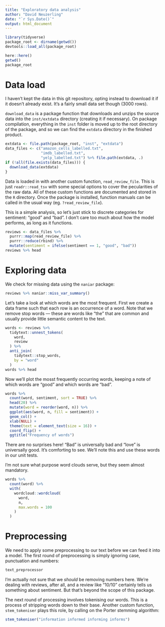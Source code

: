 ```yaml
---
title: "Exploratory data analysis"
author: "David Neuzerling"
date: "`r Sys.Date()`"
output: html_document
---
```


```r
library(tidyverse)
package_root <- dirname(getwd())
devtools::load_all(package_root)
```

```r
here::here()
getwd()
package_root
```

# Data load

I haven't kept the data in this git repository, opting instead to download it if it doesn't already exist. It's a fairly small data set though (3000 rows).

`download_data` is a package function that downloads and unzips the source data into the `inst/extdata` directory (creating it if necessary). On package compilation, everything in the `inst` folder is moved up to the root directory of the package, and so we can find the `extdata` directory in the finished product.

```r
extdata <- file.path(package_root, "inst", "extdata")
data_files <- c("amazon_cells_labelled.txt",
                "imdb_labelled.txt",
                "yelp_labelled.txt") %>% file.path(extdata, .)
if (!all(file.exists(data_files))) {
  download_data(extdata)
}
```

Data is loaded in with another custom function, `read_review_file`. This is just `readr::read_tsv` with some special options to cover the pecularities of the raw data. All of these custom functions are documented and stored in the `R` directory. Once the package is installed, function manuals can be called in the usual way (eg. `?read_review_file`).

This is a simple analysis, so let's just stick to discrete categories for sentiment: "good" and "bad". I don't care too much about how the model performs, as long as it functions.

```r
reviews <- data_files %>% 
  purrr::map(read_review_file) %>%
  purrr::reduce(rbind) %>% 
  mutate(sentiment = ifelse(sentiment == 1, "good", "bad"))
reviews %>% head
```

# Exploring data

We check for missing data using the `naniar` package:

```r
reviews %>% naniar::miss_var_summary()
```

Let's take a look at which words are the most frequent. First we create a data frame such that each row is an occurrence of a word. Note that we remove stop words --- these are words like "the" that are common and usually provide little semantic content to the text.

```r
words <- reviews %>% 
  tidytext::unnest_tokens(
    word, 
    review
  ) %>% 
  anti_join(
    tidytext::stop_words, 
    by = "word"
  )
words %>% head
```

Now we'll plot the mosst frequently occurring words, keeping a note of which words are "good" and which words are "bad".

```r
words %>%
  count(word, sentiment, sort = TRUE) %>%
  head(20) %>%
  mutate(word = reorder(word, n)) %>%
  ggplot(aes(word, n, fill = sentiment)) +
  geom_col() +
  xlab(NULL) +
  theme(text = element_text(size = 16)) +
  coord_flip() +
  ggtitle("Frequency of words")
```

There are no surprises here! "Bad" is universally bad and "love" is universally good. It's comforting to see. We'll note this and use these words in our unit tests.

I'm not sure what purpose word clouds serve, but they seem almost mandatory.

```r
words %>%
  count(word) %>%
  with(
    wordcloud::wordcloud(
      word, 
      n, 
      max.words = 100
    )
  )
```


# Preprocessing

We need to apply some preprocessing to our text before we can feed it into a model. The first round of preprocessing is simply ignoring case, punctuation and numbers:

```r
text_preprocessor
```

I'm actually not sure that we *should* be removing numbers here. We're dealing with reviews, after all, and a review like "10/10" certainly tells us something about sentiment. But that's beyond the scope of this package.

The next round of processing involves tokenising our words. This is a process of stripping words down to their base. Another custom function, `stem_tokeniser` plays this role, by calling on the Porter stemming algorithm:

```r
stem_tokeniser("information informed informing informs")
```

